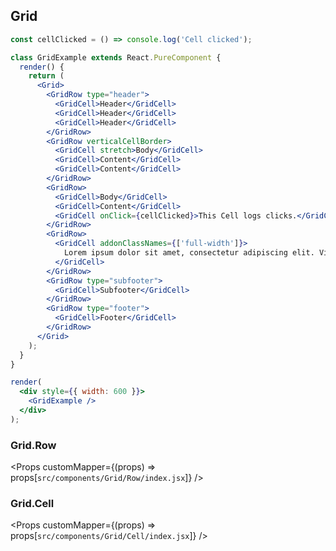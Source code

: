 
## Grid

```jsx live=true
const cellClicked = () => console.log('Cell clicked');

class GridExample extends React.PureComponent {
  render() {
    return (
      <Grid>
        <GridRow type="header">
          <GridCell>Header</GridCell>
          <GridCell>Header</GridCell>
          <GridCell>Header</GridCell>
        </GridRow>
        <GridRow verticalCellBorder>
          <GridCell stretch>Body</GridCell>
          <GridCell>Content</GridCell>
          <GridCell>Content</GridCell>
        </GridRow>
        <GridRow>
          <GridCell>Body</GridCell>
          <GridCell>Content</GridCell>
          <GridCell onClick={cellClicked}>This Cell logs clicks.</GridCell>
        </GridRow>
        <GridRow>
          <GridCell addonClassNames={['full-width']}>
            Lorem ipsum dolor sit amet, consectetur adipiscing elit. Vivamus finibus suscipit velit quis tempor.
          </GridCell>
        </GridRow>
        <GridRow type="subfooter">
          <GridCell>Subfooter</GridCell>
        </GridRow>
        <GridRow type="footer">
          <GridCell>Footer</GridCell>
        </GridRow>
      </Grid>
    );
  }
}

render(
  <div style={{ width: 600 }}>
    <GridExample />
  </div>
);
```

<Props componentName="Grid" />

### Grid.Row

<Props customMapper={(props) => props[`src/components/Grid/Row/index.jsx`]} />

### Grid.Cell

<Props customMapper={(props) => props[`src/components/Grid/Cell/index.jsx`]} />
